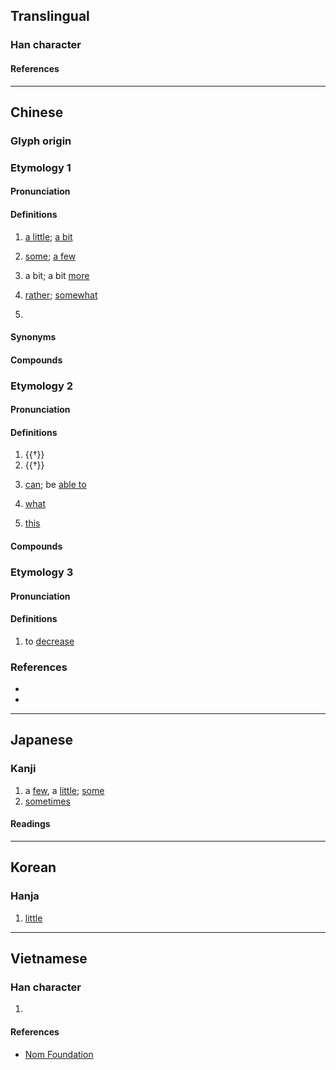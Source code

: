 {{character info}}
==Translingual==
{{stroke order|type=animate}}

===Han character===
{{Han char|rn=7|rad=二|as=06|sn=8|four=21101|canj=YPMM|ids=⿱此二}}

====References====
{{Han ref|kx=0087.100|dkj=00268|dj=0183.160|hdz=21441.080|uh=4E9B}}

----

==Chinese==
{{zh-forms}}

===Glyph origin===
{{Han etym}}

===Etymology 1===
{{rfe|zh}}

====Pronunciation====
{{zh-pron
|m=xiē,xiě,1nb=standard in Mainland and Taiwan,2nb=variant
|m-s=xi1
|c=se1
|c-t=lhie1
|g=xiet6
|h=gd=xia1
|j=xie1
|mb=siě
|md=siĕ
|mn=sia/xm,zz:se
|mn_note=sia - literary; se - vernacular
|mn-t=sê1/sên1
|w=1xi
|x=sia1/sie1
|x_note=xia1 - vernacular; xie - literary
|mc=1
|oc=2
|ma=y
|cat=cls,adv
}}

====Definitions====
{{zh-hanzi}}

# [[a little]]; [[a bit]] {{gl|a small amount}}
#: {{zh-x|一 些 都 沒有|not even '''a bit'''}}
# [[some]]; [[a few]] {{gl|an indefinite amount}}
#: {{zh-x|吃 些 肉|to eat '''some''' meat}}
# {{lb|zh|used after adjectives and certain verbs}} a bit; a bit [[more]]
#: {{zh-x|走 快 些|to walk '''a little''' fast'''er'''}}
# [[rather]]; [[somewhat]]
# {{lb|zh|archaic}} {{non-gloss definition|A modal particle.}}

====Synonyms====
{{zh-dial}}

====Compounds====
{{zh-der|一些|些些|些個|些兒|些小|些微|些許|些須|好些|有些|某些|爭些|的些|這些|那些|險些|些娘大|半些兒|一些些|好些時|拉些兒|這麼些|這些時|這些兒|哪些}}

===Etymology 2===
{{rfe|zh}}

====Pronunciation====
{{zh-pron
|m=suò
|c=so3,sai3,so1
|dial=n
|mc=3+2
|oc=1+3
|cat=part,v,pron,n
}}

====Definitions====
{{zh-hanzi}}

# {{†}} {{non-gloss definition|A modal particle.}}
# {{†}} {{lb|zh|figurative}} ''{{w|fu (poetry)|fu}}'' {{gl|poetry}}
# {{zh-hg}} [[can]]; be [[able to]]
# {{zh-hg}} [[what]]
# {{zh-hg}} [[this]]

====Compounds====
{{zh-der|楚些}}

===Etymology 3===
{{rfe|zh|related to etymology 1?}}

====Pronunciation====
{{zh-pron
|m=suō
|dial=n
|cat=v
}}

====Definitions====
{{zh-hanzi}}

# {{zh-hg}} to [[decrease]]
<!-- sound of a dirge? 《集韵》桑何切，音娑。挽歌声。 -->

===References===
* {{R:twedu|A00056}}
* {{R:DKJ}}

{{zh-cat|Beginning}}

----

==Japanese==

===Kanji===
{{ja-kanji|grade=|rs=二06}}

# a [[few]], a [[little]]; [[some]]
# [[sometimes]]

====Readings====
{{ja-readings
|goon=さ
|kanon=しゃ
|kun=いささ-か
}}

----

==Korean==

===Hanja===
{{ko-hanja|사}}

# [[little]]

----

==Vietnamese==

===Han character===
{{vi-readings|reading=[[ta]], [[tá]]|rs=二06}}

# {{han tu form of|ta|[[I]]; [[me]]; [[we]]; [[us]]}}

====References====
* [http://nomfoundation.org/common/nom_details.php?codepoint=4e9b Nom Foundation]